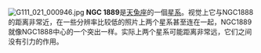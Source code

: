 {{NGCInfoBox|NGCID=NGC 1889|發現者=威廉·帕森思|發現日期=1851年10月29日|其他編號=MCG -2-14-14 ARP 123|曆元=J2000.0|赤經=5時22分35.3秒
|赤緯=-11°29'49"|星座=天兔座|星體=星系|星等=13.1|表面亮度=11.6|藍等=14.1}}
[[File:G111_021_000946.jpg|left]]
'''NGC 1889'''是[[天兔座|天兔座]]的一個[[星系|星系]]。视觉上它与NGC1888的距离非常近，在一些分辨率比较低的照片上两个星系甚至连在一起，NGC1889就像NGC1888中心的一个突出一样。实际上两个星系可能距离非常远，它们之间没有引力的作用。

{{NGCReference|1889}}

{{Catalogs|NGC=1889}}